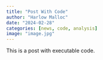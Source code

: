 ```yaml
---
title: "Post With Code"
author: "Harlow Malloc"
date: "2024-02-28"
categories: [news, code, analysis]
image: "image.jpg"
---
```


This is a post with executable code.
